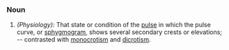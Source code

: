 ===Noun===
#''(Physiology):'' That state or condition of the [[pulse]] in which the pulse curve, or [[sphygmogram]], shows several secondary crests or elevations; -- contrasted with [[monocrotism]] and [[dicrotism]].